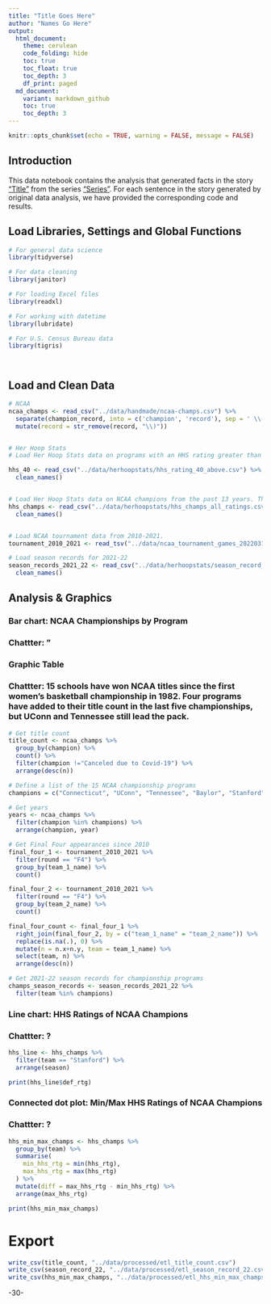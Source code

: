 ```yaml
---
title: "Title Goes Here"
author: "Names Go Here" 
output:
  html_document:
    theme: cerulean
    code_folding: hide
    toc: true
    toc_float: true
    toc_depth: 3
    df_print: paged
  md_document:
    variant: markdown_github
    toc: true
    toc_depth: 3
---
```

```r
knitr::opts_chunk$set(echo = TRUE, warning = FALSE, message = FALSE)
```

## Introduction
This data notebook contains the analysis that generated facts in the story ["Title"]() from the series ["Series"](). For each sentence in the story generated by original data analysis, we have provided the corresponding code and results.

## Load Libraries, Settings and Global Functions
```r
# For general data science
library(tidyverse)

# For data cleaning
library(janitor)

# For loading Excel files
library(readxl)

# For working with datetime
library(lubridate)

# For U.S. Census Bureau data
library(tigris)




```

## Load and Clean Data
```r

# NCAA
ncaa_champs <- read_csv("../data/handmade/ncaa-champs.csv") %>% 
  separate(champion_record, into = c('champion', 'record'), sep = ' \\(') %>%
  mutate(record = str_remove(record, "\\)"))


# Her Hoop Stats
# Load Her Hoop Stats data on programs with an HHS rating greater than or equal to 40. The data includes season-long stats for each program in the year that the rating of 40 or above was given.

hhs_40 <- read_csv("../data/herhoopstats/hhs_rating_40_above.csv") %>% 
  clean_names()


# Load Her Hoop Stats data on NCAA champions from the past 13 years. The data includes season-long stats for each program in each year from 2009-10 to 2021-22.
hhs_champs <- read_csv("../data/herhoopstats/hhs_champs_all_ratings.csv") %>% 
  clean_names()


# Load NCAA tournament data from 2010-2021.
tournament_2010_2021 <- read_tsv("../data/ncaa_tournament_games_20220316.tsv")

# Load season records for 2021-22
season_records_2021_22 <- read_csv("../data/herhoopstats/season_record_2021_22.csv") %>% 
  clean_names()
```

## Analysis & Graphics
### Bar chart: NCAA Championships by Program
### Chattter: "

### Graphic Table
### Chattter: 15 schools have won NCAA titles since the first women's basketball championship in 1982. Four programs have added to their title count in the last five championships, but UConn and Tennessee still lead the pack.
```r


# Get title count
title_count <- ncaa_champs %>% 
  group_by(champion) %>% 
  count() %>% 
  filter(champion !="Canceled due to Covid-19") %>% 
  arrange(desc(n))

# Define a list of the 15 NCAA championship programs
champions = c("Connecticut", "UConn", "Tennessee", "Baylor", "Stanford", "Louisiana Tech", "Notre Dame", "South Carolina", "Southern California", "Maryland", "North Carolina", "Old Dominion", "Purdue", "Texas", "Texas A&M", "Texas Tech")

# Get years
years <- ncaa_champs %>% 
  filter(champion %in% champions) %>% 
  arrange(champion, year)

# Get Final Four appearances since 2010
final_four_1 <- tournament_2010_2021 %>% 
  filter(round == "F4") %>% 
  group_by(team_1_name) %>% 
  count()

final_four_2 <- tournament_2010_2021 %>% 
  filter(round == "F4") %>% 
  group_by(team_2_name) %>% 
  count()

final_four_count <- final_four_1 %>% 
  right_join(final_four_2, by = c("team_1_name" = "team_2_name")) %>%
  replace(is.na(.), 0) %>% 
  mutate(n = n.x+n.y, team = team_1_name) %>% 
  select(team, n) %>% 
  arrange(desc(n))

# Get 2021-22 season records for championship programs
champs_season_records <- season_records_2021_22 %>% 
  filter(team %in% champions)

```



### Line chart: HHS Ratings of NCAA Champions
### Chattter: ?
```r
hhs_line <- hhs_champs %>% 
  filter(team == "Stanford") %>% 
  arrange(season)

print(hhs_line$def_rtg)

```

### Connected dot plot: Min/Max HHS Ratings of NCAA Champions
### Chattter: ?
```r
hhs_min_max_champs <- hhs_champs %>% 
  group_by(team) %>% 
  summarise(
    min_hhs_rtg = min(hhs_rtg),
    max_hhs_rtg = max(hhs_rtg)
  ) %>%
  mutate(diff = max_hhs_rtg - min_hhs_rtg) %>% 
  arrange(max_hhs_rtg)

print(hhs_min_max_champs)
```




# Export
```r
write_csv(title_count, "../data/processed/etl_title_count.csv")
write_csv(season_record_22, "../data/processed/etl_season_record_22.csv")
write_csv(hhs_min_max_champs, "../data/processed/etl_hhs_min_max_champs.csv")
```

-30-

